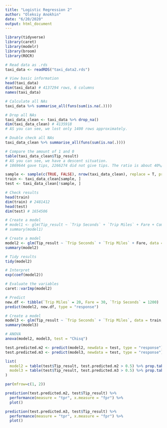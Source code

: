 ```yaml
---
title: "Logistic Regression 2"
author: "Oleksiy Anokhin"
date: "6/20/2020"
output: html_document
---
```


```r
library(tidyverse)
library(caret)
library(modelr)     
library(broom) 
library(ROCR)
```

```r
# Read data as .rds
taxi_data <- readRDS("taxi_data2.rds")
```

```r
# View basic information
head(taxi_data)
dim(taxi_data) # 4137294 rows, 6 columns
names(taxi_data)
```

```r
# Calculate all NAs
taxi_data %>% summarise_all(funs(sum(is.na(.))))
```

```r
# Drop all NAs
taxi_data_clean <- taxi_data %>% drop_na()
dim(taxi_data_clean) # 4135918  
# AS you can see, we lost only 1400 rows approximately.
```
```r
# Double check all NAs
taxi_data_clean %>% summarise_all(funs(sum(is.na(.))))
```

```r
# Compare the amount of 1 and 0
table(taxi_data_clean$Tip_result)
# AS you can see, we have a descent situation.
# 1869644 gave tips, 2266274 did not give tips. The ratio is about 40%/60%
```
```r
sample <- sample(c(TRUE, FALSE), nrow(taxi_data_clean), replace = T, prob = c(0.6, 0.4))
train <- taxi_data_clean[sample, ]
test <- taxi_data_clean[!sample, ]
```

```r
# Check results
head(train)
dim(train) # 2481412
head(test)
dim(test) # 1654506
```
```r
# Create a model
# model1 <- glm(Tip_result ~ `Trip Seconds` + `Trip Miles` + Fare + Company, data = train, family = binomial(link = "logit"))
# summary(model1)
```

```r
# Create a model
model2 <- glm(Tip_result ~ `Trip Seconds` + `Trip Miles` + Fare, data = train, family = binomial(link = "logit"))
summary(model2)
```
```r
# Tidy results
tidy(model2)
```
```r
# Interpret
exp(coef(model2))
```
```r
# Evaluate the variables
caret::varImp(model2)
```

```r
# Predict
new.df <- tibble(`Trip Miles` = 20, Fare = 30, `Trip Seconds` = 1200)
predict(model2, new.df, type = "response")
```
```r
# Create a model
model3 <- glm(Tip_result ~ `Trip Seconds` + `Trip Miles`, data = train, family = binomial(link = "logit"))
summary(model3)
```
```r
# ANOVA
anova(model2, model3, test = "Chisq")
```
```r
test.predicted.m2 <- predict(model2, newdata = test, type = "response")
test.predicted.m3 <- predict(model3, newdata = test, type = "response")
```

```r
list(
  model2 = table(test$Tip_result, test.predicted.m2 > 0.5) %>% prop.table() %>% round(3),
  model3 = table(test$Tip_result, test.predicted.m3 > 0.5) %>% prop.table() %>% round(3)
)
```
```r
par(mfrow=c(1, 2))

prediction(test.predicted.m2, test$Tip_result) %>%
  performance(measure = "tpr", x.measure = "fpr") %>%
  plot()

prediction(test.predicted.m3, test$Tip_result) %>%
  performance(measure = "tpr", x.measure = "fpr") %>%
  plot()
```


